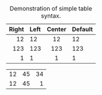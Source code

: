   Right     Left     Center     Default
-------     ------ ----------   -------
     12     12        12            12
    123     123       123          123
      1     1          1             1

Table: Demonstration of simple table syntax.

----   ---- ---
  12     45  34
 12    45   1
----   ---- ---

